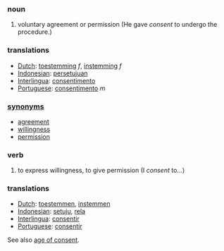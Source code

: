 ===noun===
#voluntary agreement or permission (He gave ''consent'' to undergo the procedure.)

===translations===
*[[Dutch]]: [[toestemming]] ''f'', [[instemming]] ''f''
*[[Indonesian]]: [[setuju|persetujuan]]
*[[Interlingua]]: [[consentimento]]
*[[Portuguese]]: [[consentimento]] ''m''

===[[synonym]]s===
*[[agreement]]
*[[willingness]]
*[[permission]]

===verb===
#to express willingness, to give permission (I ''consent'' to...)

===translations===
*[[Dutch]]: [[toestemmen]], [[instemmen]]
*[[Indonesian]]: [[setuju]], [[rela]]
*[[Interlingua]]: [[consentir]]
*[[Portuguese]]: [[consentir]]

See also [[age of consent]].